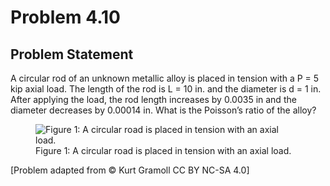 # Problem 4.10 {.unnumbered}

## Problem Statement
A circular rod of an unknown metallic alloy is placed in tension with a P = 5 kip axial load. The length of the rod is L = 10 in. and the diameter is d = 1 in. After applying the load, the rod length increases by 0.0035 in and the diameter decreases by 0.00014 in. What is the Poisson's ratio of the alloy?


![Figure 1: A circular road is placed in tension with an axial load. ](images/206.png){fig-alt="A circular road is placed in tension with an axial load, P. The circular rod has a diameter d and length L. "}

\[Problem adapted from © Kurt Gramoll CC BY NC-SA 4.0\]